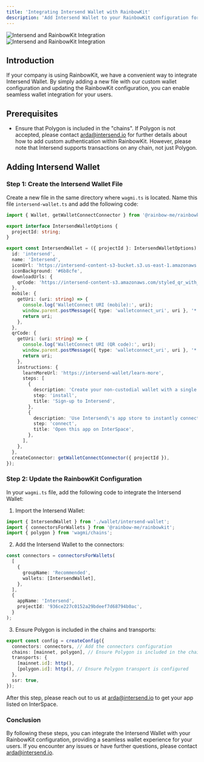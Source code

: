 ```yaml
---
title: 'Integrating Intersend Wallet with RainbowKit'
description: 'Add Intersend Wallet to your RainbowKit configuration for seamless wallet integration.'
---
```


<img
  className="block dark:hidden"
  src="https://intersend-content-s3-bucket.s3.amazonaws.com/rainbowuikit-intersend.png"
  alt="Intersend and RainbowKit Integration"
/>
<img
  className="hidden dark:block"
  src="https://intersend-content-s3-bucket.s3.amazonaws.com/rainbowuikit-intersend.png"
  alt="Intersend and RainbowKit Integration"
/>

## Introduction

If your company is using RainbowKit, we have a convenient way to integrate Intersend Wallet. By simply adding a new file with our custom wallet configuration and updating the RainbowKit configuration, you can enable seamless wallet integration for your users.

## Prerequisites

- Ensure that Polygon is included in the "chains". If Polygon is not accepted, please contact [arda@intersend.io](mailto:arda@intersend.io) for further details about how to add custom authentication within RainbowKit. However, please note that Intersend supports transactions on any chain, not just Polygon.

## Adding Intersend Wallet

### Step 1: Create the Intersend Wallet File

Create a new file in the same directory where `wagmi.ts` is located. Name this file `intersend-wallet.ts` and add the following code:

```typescript
import { Wallet, getWalletConnectConnector } from '@rainbow-me/rainbowkit';

export interface IntersendWalletOptions {
  projectId: string;
}

export const IntersendWallet = ({ projectId }: IntersendWalletOptions): Wallet => ({
  id: 'intersend',
  name: 'Intersend',
  iconUrl: 'https://intersend-content-s3-bucket.s3.us-east-1.amazonaws.com/intersend-icon.png',
  iconBackground: '#6b8cfe',
  downloadUrls: {
    qrCode: 'https://intersend-content-s3.amazonaws.com/styled_qr_with_logo.png',
  },
  mobile: {
    getUri: (uri: string) => {
      console.log('WalletConnect URI (mobile):', uri);
      window.parent.postMessage({ type: 'walletconnect_uri', uri }, '*'); // Post message to parent
      return uri;
    },
  },
  qrCode: {
    getUri: (uri: string) => {
      console.log('WalletConnect URI (QR code):', uri);
      window.parent.postMessage({ type: 'walletconnect_uri', uri }, '*'); // Post message to parent
      return uri;
    },
    instructions: {
      learnMoreUrl: 'https://intersend-wallet/learn-more',
      steps: [
        {
          description: 'Create your non-custodial wallet with a single email.',
          step: 'install',
          title: 'Sign-up to Intersend',
        },
        {
          description: 'Use Intersend\'s app store to instantly connect your wallet into this app.',
          step: 'connect',
          title: 'Open this app on InterSpace',
        },
      ],
    },
  },
  createConnector: getWalletConnectConnector({ projectId }),
});
```

### Step 2: Update the RainbowKit Configuration

In your `wagmi.ts` file, add the following code to integrate the Intersend Wallet:

1. Import the Intersend Wallet:

```typescript
import { IntersendWallet } from './wallet/intersend-wallet';
import { connectorsForWallets } from '@rainbow-me/rainbowkit';
import { polygon } from 'wagmi/chains';
```

2. Add the Intersend Wallet to the connectors:

```typescript
const connectors = connectorsForWallets(
  [
    {
      groupName: 'Recommended',
      wallets: [IntersendWallet],
    },
  ],
  {
    appName: 'Intersend',
    projectId: '936ce227c0152a29bdeef7d68794b0ac',
  }
);
```

3. Ensure Polygon is included in the chains and transports:

```typescript
export const config = createConfig({
  connectors: connectors, // Add the connectors configuration
  chains: [mainnet, polygon], // Ensure Polygon is included in the chains
  transports: {
    [mainnet.id]: http(),
    [polygon.id]: http(), // Ensure Polygon transport is configured
  },
  ssr: true,
});
```

After this step, please reach out to us at [arda@intersend.io](mailto:arda@intersend.io) to get your app listed on InterSpace.

### Conclusion

By following these steps, you can integrate the Intersend Wallet with your RainbowKit configuration, providing a seamless wallet experience for your users. If you encounter any issues or have further questions, please contact [arda@intersend.io](mailto:arda@intersend.io).
